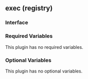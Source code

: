 ## exec (registry)

### Interface

### Required Variables

This plugin has no required variables.

### Optional Variables

This plugin has no optional variables.
